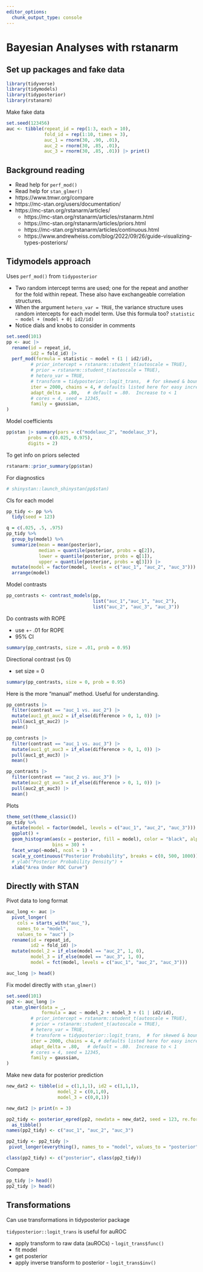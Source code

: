 ```yaml
---
editor_options: 
  chunk_output_type: console
---
```

# Bayesian Analyses with rstanarm

## Set up packages and fake data
```r
library(tidyverse)
library(tidymodels)
library(tidyposterior)
library(rstanarm)
```

Make fake data
```r
set.seed(123456)
auc <- tibble(repeat_id = rep(1:3, each = 10),
              fold_id = rep(1:10, times = 3),
              auc_1 = rnorm(30, .90, .01),
              auc_2 = rnorm(30, .85, .01),
              auc_3 = rnorm(30, .85, .01)) |> print()
```

## Background reading

* Read help for `perf_mod()`
* Read help for `stan_glmer()`
* https://www.tmwr.org/compare
* https://mc-stan.org/users/documentation/
* https://mc-stan.org/rstanarm/articles/
  * https://mc-stan.org/rstanarm/articles/rstanarm.html
  * https://mc-stan.org/rstanarm/articles/priors.html
  * https://mc-stan.org/rstanarm/articles/continuous.html
  * https://www.andrewheiss.com/blog/2022/09/26/guide-visualizing-types-posteriors/
  
## Tidymodels approach

Uses `perf_mod()` from `tidyposterior`

* Two random intercept terms are used; one for the repeat and another for the fold within repeat. These also have exchangeable correlation structures.
* When the argument `hetero_var = TRUE`, the variance structure uses random intercepts for each model term. Use this formula too? `statistic ~ model + (model + 0| id2/id)`
* Notice dials and knobs to consider in comments
```r
set.seed(101)
pp <- auc |> 
  rename(id = repeat_id,
         id2 = fold_id) |> 
  perf_mod(formula = statistic ~ model + (1 | id2/id),
         # prior_intercept = rstanarm::student_t(autoscale = TRUE),
         # prior = rstanarm::student_t(autoscale = TRUE),
         # hetero_var = TRUE,
         # transform = tidyposterior::logit_trans,  # for skewed & bounded AUC
         iter = 2000, chains = 4, # defaults listed here for easy increase  
         adapt_delta = .80,   # default = .80.  Increase to < 1
         # cores = 4, seed = 12345,
         family = gaussian, 
)  
```

Model coefficients
```r
pp$stan |> summary(pars = c("modelauc_2", "modelauc_3"),
        probs = c(0.025, 0.975),
        digits = 2) 
```


To get info on priors selected
```r
rstanarm::prior_summary(pp$stan)
```

For diagnostics
```r
# shinystan::launch_shinystan(pp$stan)
```

CIs for each model
```r
pp_tidy <- pp %>% 
  tidy(seed = 123)

q = c(.025, .5, .975)
pp_tidy %>% 
  group_by(model) %>% 
  summarize(mean = mean(posterior),
            median = quantile(posterior, probs = q[2]),
            lower = quantile(posterior, probs = q[1]), 
            upper = quantile(posterior, probs = q[3])) |> 
  mutate(model = factor(model, levels = c("auc_1", "auc_2", "auc_3"))) |> 
  arrange(model)
```


Model contrasts
```r
pp_contrasts <- contrast_models(pp, 
                                list("auc_1","auc_1", "auc_2"), 
                                list("auc_2", "auc_3", "auc_3"))
```

Do contrasts with ROPE

* use +- .01 for ROPE
* 95% CI
```r
summary(pp_contrasts, size = .01, prob = 0.95)
```

Directional contrast (vs 0)

* set size = 0
```r
summary(pp_contrasts, size = 0, prob = 0.95)
```

Here is the more "manual" method.  Useful for understanding.
```r
pp_contrasts |> 
  filter(contrast == "auc_1 vs. auc_2") |> 
  mutate(auc1_gt_auc2 = if_else(difference > 0, 1, 0)) |>
  pull(auc1_gt_auc2) |> 
  mean()

pp_contrasts |> 
  filter(contrast == "auc_1 vs. auc_3") |> 
  mutate(auc1_gt_auc3 = if_else(difference > 0, 1, 0)) |>
  pull(auc1_gt_auc3) |> 
  mean()

pp_contrasts |> 
  filter(contrast == "auc_2 vs. auc_3") |> 
  mutate(auc2_gt_auc3 = if_else(difference > 0, 1, 0)) |>
  pull(auc2_gt_auc3) |> 
  mean()
```


Plots
```r
theme_set(theme_classic()) 
pp_tidy %>% 
  mutate(model = factor(model, levels = c("auc_1", "auc_2", "auc_3"))) %>%
  ggplot() + 
  geom_histogram(aes(x = posterior, fill = model), color = "black", alpha = .4, 
                 bins = 30) +
  facet_wrap(~model, ncol = 1) +
  scale_y_continuous("Posterior Probability", breaks = c(0, 500, 1000)) +
  # ylab("Posterior Probability Density") +
  xlab("Area Under ROC Curve")
```

## Directly with STAN

Pivot data to long format
```r
auc_long <- auc |> 
  pivot_longer(
    cols = starts_with("auc_"),
    names_to = "model",
    values_to = "auc") |> 
  rename(id = repeat_id,
         id2 = fold_id) |> 
  mutate(model_2 = if_else(model == "auc_2", 1, 0),
         model_3 = if_else(model == "auc_3", 1, 0),
         model = fct(model, levels = c("auc_1", "auc_2", "auc_3")))

auc_long |> head()
```

Fix model directly with `stan_glmer()`
```r
set.seed(101)
pp2 <- auc_long |> 
  stan_glmer(data = _,
             formula = auc ~ model_2 + model_3 + (1 | id2/id),
         # prior_intercept = rstanarm::student_t(autoscale = TRUE),
         # prior = rstanarm::student_t(autoscale = TRUE),
         # hetero_var = TRUE,
         # transform = tidyposterior::logit_trans,  # for skewed & bounded AUC
         iter = 2000, chains = 4, # defaults listed here for easy increase  
         adapt_delta = .80,   # default = .80.  Increase to < 1
         # cores = 4, seed = 12345,
         family = gaussian, 
)  
```

Make new data for posterior prediction
```r
new_dat2 <- tibble(id = c(1,1,1), id2 = c(1,1,1), 
                   model_2 = c(0,1,0),
                   model_3 = c(0,0,1))

new_dat2 |> print(n = 3)
```
 
```r
pp2_tidy <- posterior_epred(pp2, newdata = new_dat2, seed = 123, re.form = NA) |> 
  as_tibble()
names(pp2_tidy) <- c("auc_1", "auc_2", "auc_3") 

pp2_tidy <- pp2_tidy |> 
 pivot_longer(everything(), names_to = "model", values_to = "posterior")

class(pp2_tidy) <- c("posterior", class(pp2_tidy))
```

Compare
```r
pp_tidy |> head()
pp2_tidy |> head()
```


## Transformations

Can use transformations in tidyposterior package

`tidyposterior::logit_trans` is useful for auROC

* apply transform to raw data (auROCs) - `logit_trans$func()`
* fit model
* get posterior
* apply inverse transform to posterior - `logit_trans$inv()`